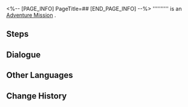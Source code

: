 <%-- [PAGE_INFO]
PageTitle=##
[END_PAGE_INFO] --%>
{{Stub|Dialogue.}}
{{Mission Infobox
|id            = 4015303
|title         = 
|image         = <!--Mission .png-->
|type          = Adventure
|event_name    = 
|chapter       = 
|requirements  = Complete {{cx}}<!--Hidden Exploration Objective ID 4015302--> and wait for the next Daily [[Reset]]
|summary       = <!--official mission summary from Fate's Atlas-->
|characters    = Huixing; Trailblazer
|startLocation = [[<!--starting world-->]] - [[<!--starting area-->]]
|world         = <!--starting world-->
|area          = <!--starting area-->
|prev          = 
|next          = 
|rewards       = 
}}
'''''''''' is an [[Adventure Mission]]<!--in [world]-->.

==Steps==


<!--
==Gameplay Notes==

--><!--
==Trial Character==

-->
==Dialogue==
{{Stub Dialogue}}
{{Dialogue Start}}
:{{tx}}
{{Dialogue End}}

==Other Languages==
{{Other Languages
|en   = 
|zhs  = 
|zht  = 
|ja   = 
|ko   = 
|es   = 
|fr   = 
|ru   = 
|th   = 
|vi   = 
|de   = 
|id   = 
|pt   = 
}}

==Change History==
{{Change History|1.0}}
